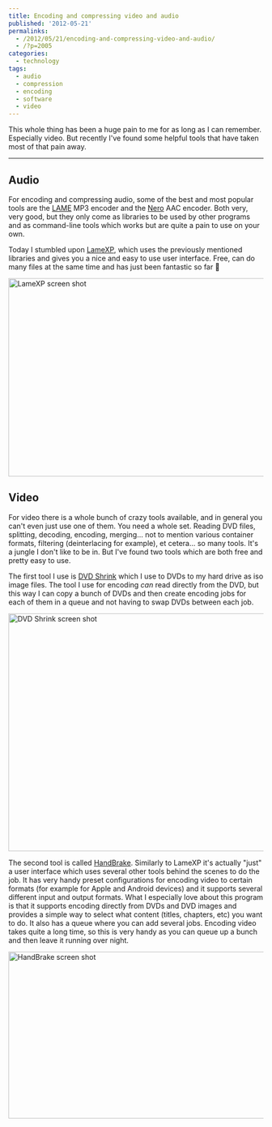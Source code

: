 ---
title: Encoding and compressing video and audio
published: '2012-05-21'
permalinks:
  - /2012/05/21/encoding-and-compressing-video-and-audio/
  - /?p=2005
categories:
  - technology
tags:
  - audio
  - compression
  - encoding
  - software
  - video
---

This whole thing has been a huge pain to me for as long as I can remember. Especially video. But recently I've found some helpful tools that have taken most of that pain away.

<hr className="fix" />

## Audio

For encoding and compressing audio, some of the best and most popular tools are the <a href="http://lame.sourceforge.net/">LAME</a> MP3 encoder and the <a href="http://www.nero.com/enu/company/about-nero/nero-aac-codec.php">Nero</a> AAC encoder. Both very, very good, but they only come as libraries to be used by other programs and as command-line tools which works but are quite a pain to use on your own.

Today I stumbled upon <a href="http://lamexp.sourceforge.net">LameXP</a>, which uses the previously mentioned libraries and gives you a nice and easy to use user interface. Free, can do many files at the same time and has just been fantastic so far 🙂

<img
  src="/blog/encoding-and-compressing-video-and-audio/LameXP.png"
  alt="LameXP screen shot"
  title="LameXP"
  width="540"
  height="391"
  className="aligncenter size-large wp-image-2006"
/>

## Video

For video there is a whole bunch of crazy tools available, and in general you can't even just use one of them. You need a whole set. Reading DVD files, splitting, decoding, encoding, merging... not to mention various container formats, filtering (deinterlacing for example), et cetera... so many tools. It's a jungle I don't like to be in. But I've found two tools which are both free and pretty easy to use.

The first tool I use is <a href="http://www.dvdshrink.org/what_en.php">DVD Shrink</a> which I use to DVDs to my hard drive as iso image files. The tool I use for encoding <em>can</em> read directly from the DVD, but this way I can copy a bunch of DVDs and then create encoding jobs for each of them in a queue and not having to swap DVDs between each job.

<img
  src="/blog/encoding-and-compressing-video-and-audio/DVDShrink.png"
  alt="DVD Shrink screen shot"
  title="DVD Shrink"
  width="540"
  height="469"
/>

The second tool is called <a href="https://handbrake.fr/">HandBrake</a>. Similarly to LameXP it's actually "just" a user interface which uses several other tools behind the scenes to do the job. It has very handy preset configurations for encoding video to certain formats (for example for Apple and Android devices) and it supports several different input and output formats. What I especially love about this program is that it supports encoding directly from DVDs and DVD images and provides a simple way to select what content (titles, chapters, etc) you want to do. It also has a queue where you can add several jobs. Encoding video takes quite a long time, so this is very handy as you can queue up a bunch and then leave it running over night.

<img
  src="/blog/encoding-and-compressing-video-and-audio/HandBrake.png"
  alt="HandBrake screen shot"
  title="HandBrake"
  width="540"
  height="329"
/>
